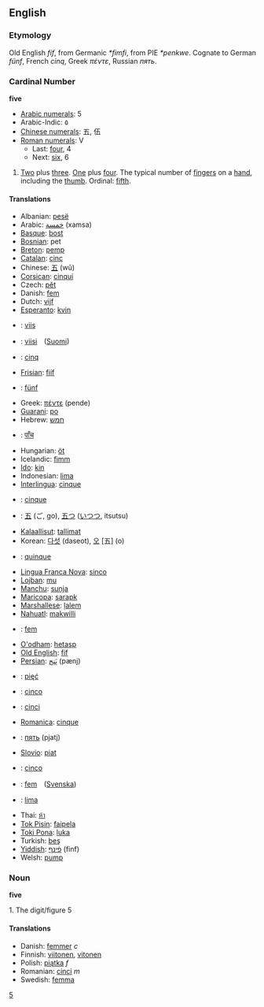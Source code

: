 ==English==
=== Etymology ===
Old English ''fíf'', from Germanic ''*fimfi'', from PIE ''*penkwe''. Cognate to German ''fünf'', French ''cinq'', Greek ''πέντε'', Russian ''пять''.

=== Cardinal Number ===
'''five'''

*[[w:Arabic numerals|Arabic numerals]]: 5
*Arabic-Indic: &#1637;
*[[w:Chinese numerals|Chinese numerals]]: 五, 伍
*[[w:Roman numerals|Roman numerals]]: V
**Last: [[four]], 4
**Next: [[six]], 6

# [[Two]] plus [[three]]. [[One]] plus [[four]]. The typical number of [[finger]]s on a [[hand]], including the [[thumb]]. Ordinal: [[fifth]].

==== Translations ====
*Albanian: [[pesë]]
*Arabic: [[خمسة]] (xamsa)
*[[Basque]]: [[bost]]
*[[Bosnian]]: pet
*[[Breton]]: [[pemp]]
*[[Catalan]]: [[cinc]]
*Chinese: [[五]] (wǔ)
*[[Corsican]]: [[cinqui]]
*Czech: [[pět]]
*Danish: [[fem]]
*Dutch: [[vijf]]
*[[Esperanto]]: [[kvin]]
*{{et}}: [[viis]]
*{{fi}}: [[viisi]]　([[:fi:viisi|Suomi]])
*{{fr}}: [[cinq]]
*[[Frisian]]: [[fiif]]
*{{de}}: [[fünf]]
*Greek: [[πέντε]] (pende)
*[[Guarani]]: [[po]]
*Hebrew: [[חמש]]
*{{hi}}: [[पाँच]]
*Hungarian: [[öt]]
*Icelandic: [[fimm]]
*[[Ido]]: [[kin]]
*Indonesian: [[lima]]
*[[Interlingua]]: [[cinque]]
*{{it}}: [[cinque]]
*{{ja}}: [[五]] (ご, go), [[五つ]] ([[いつつ]], itsutsu)
*[[Kalaallisut]]: [[tallimat]]
*Korean: [[다섯]] (daseot), [[오]] [五] (o)
*{{la}}: [[quinque]]
*[[Lingua Franca Nova]]: [[sinco]]
*[[Lojban]]: [[mu]]
*[[Manchu]]: [[sunja]]
*[[Maricopa]]: [[sarapk]]
*[[Marshallese]]: [[ļalem]]
*[[Nahuatl]]: [[makwilli]]
*{{no}}: [[fem]]
*[[O'odham]]: [[hetasp]]
*[[Old English]]: [[fif]]
*[[Persian]]: [[پَنج]] (pænj)
*{{pl}}: [[pięć]]
*{{pt}}: [[cinco]]
*{{ro}}: [[cinci]]
*[[Romanica]]: [[cinque]]
*{{ru}}: [[пять]] (pjatj)
*[[Slovio]]: [[piat]]
*{{es}}: [[cinco]]
*{{sv}}: [[fem]]　([[:sv:fem|Svenska]])
*{{tl}}: [[lima]]
*Thai: [[ห้า]]
*[[Tok Pisin]]: [[faipela]]
*[[Toki Pona]]: [[luka]]
*Turkish: [[beş]]
*[[Yiddish]]: [[פֿינף]] (finf)
*Welsh: [[pump]]

=== Noun ===
'''five'''

1. The digit/figure 5

==== Translations ====
*Danish: [[femmer]] ''c''
*Finnish: [[viitonen]], [[vitonen]]
*Polish: [[piątka]] ''f''
*Romanian: [[cinci]] ''m''
*Swedish: [[femma]]

[[Category:English cardinal numbers|5]]